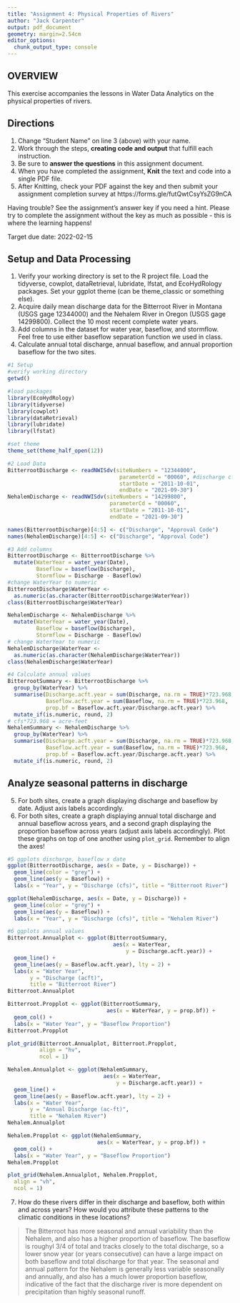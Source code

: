 ```yaml
---
title: "Assignment 4: Physical Properties of Rivers"
author: "Jack Carpenter"
output: pdf_document
geometry: margin=2.54cm
editor_options: 
  chunk_output_type: console
---
```


## OVERVIEW

This exercise accompanies the lessons in Water Data Analytics on the physical properties of rivers. 

## Directions
1. Change "Student Name" on line 3 (above) with your name.
2. Work through the steps, **creating code and output** that fulfill each instruction.
3. Be sure to **answer the questions** in this assignment document.
4. When you have completed the assignment, **Knit** the text and code into a single PDF file.
5. After Knitting, check your PDF against the key and then submit your assignment completion survey at https://forms.gle/futQwtCsyYsZG9nCA

Having trouble? See the assignment's answer key if you need a hint. Please try to complete the assignment without the key as much as possible - this is where the learning happens!

Target due date: 2022-02-15

## Setup and Data Processing

1. Verify your working directory is set to the R project file. Load the tidyverse, cowplot, dataRetrieval, lubridate, lfstat, and EcoHydRology packages. Set your ggplot theme (can be theme_classic or something else).
2. Acquire daily mean discharge data for the Bitterroot River in Montana (USGS gage 12344000) and the Nehalem River in Oregon (USGS gage 14299800). Collect the 10 most recent complete water years.
3. Add columns in the dataset for water year, baseflow, and stormflow. Feel free to use either baseflow separation function we used in class. 
4. Calculate annual total discharge, annual baseflow, and annual proportion baseflow for the two sites.

```r
#1 Setup
#verify working directory
getwd()

#load packages
library(EcoHydRology)
library(tidyverse)
library(cowplot)
library(dataRetrieval)
library(lubridate)
library(lfstat)

#set theme
theme_set(theme_half_open(12))

#2 Load Data
BitterrootDischarge <- readNWISdv(siteNumbers = "12344000",
                                   parameterCd = "00060", #discharge cfs
                                   startDate = "2011-10-01",
                                   endDate = "2021-09-30")
NehalemDischarge <- readNWISdv(siteNumbers = "14299800",
                                parameterCd = "00060",
                                startDate = "2011-10-01",
                                endDate = "2021-09-30")

names(BitterrootDischarge)[4:5] <- c("Discharge", "Approval Code")
names(NehalemDischarge)[4:5] <- c("Discharge", "Approval Code")

#3 Add columns
BitterrootDischarge <- BitterrootDischarge %>%
  mutate(WaterYear = water_year(Date),
         Baseflow = baseflow(Discharge),
         Stormflow = Discharge - Baseflow)
#change WaterYear to numeric
BitterrootDischarge$WaterYear <- 
  as.numeric(as.character(BitterrootDischarge$WaterYear))
class(BitterrootDischarge$WaterYear)

NehalemDischarge <- NehalemDischarge %>%
  mutate(WaterYear = water_year(Date),
         Baseflow = baseflow(Discharge),
         Stormflow = Discharge - Baseflow)
# change WaterYear to numeric
NehalemDischarge$WaterYear <-
  as.numeric(as.character(NehalemDischarge$WaterYear))
class(NehalemDischarge$WaterYear)

#4 Calculate annual values
BitterrootSummary <- BitterrootDischarge %>%
  group_by(WaterYear) %>%
  summarise(Discharge.acft.year = sum(Discharge, na.rm = TRUE)*723.968,
            Baseflow.acft.year = sum(Baseflow, na.rm = TRUE)*723.968,
            prop.bf = Baseflow.acft.year/Discharge.acft.year) %>%
  mutate_if(is.numeric, round, 2)
# cfs*723.968 = acre-feet
NehalemSummary <- NehalemDischarge %>%
  group_by(WaterYear) %>%
  summarise(Discharge.acft.year = sum(Discharge, na.rm = TRUE)*723.968,
            Baseflow.acft.year = sum(Baseflow, na.rm = TRUE)*723.968,
            prop.bf = Baseflow.acft.year/Discharge.acft.year) %>%
  mutate_if(is.numeric, round, 2)

```

## Analyze seasonal patterns in discharge

5. For both sites, create a graph displaying discharge and baseflow by date. Adjust axis labels accordingly.
6. For both sites, create a graph displaying annual total discharge and annual baseflow across years, and a second graph displaying the proportion baseflow across years (adjust axis labels accordingly). Plot these graphs on top of one another using `plot_grid`. Remember to align the axes!

```r
#5 ggplots discharge, baseflow x date
ggplot(BitterrootDischarge, aes(x = Date, y = Discharge)) +
  geom_line(color = "grey") +
  geom_line(aes(y = Baseflow)) + 
  labs(x = "Year", y = "Discharge (cfs)", title = "Bitterroot River")

ggplot(NehalemDischarge, aes(x = Date, y = Discharge)) + 
  geom_line(color = "grey") +
  geom_line(aes(y = Baseflow)) +
  labs(x = "Year", y = "Discharge (cfs)", title = "Nehalem River")

#6 ggplots annual values
Bitterroot.Annualplot <- ggplot(BitterrootSummary,
                                 aes(x = WaterYear, 
                                     y = Discharge.acft.year)) +
  geom_line() +
  geom_line(aes(y = Baseflow.acft.year), lty = 2) +
  labs(x = "Water Year", 
       y = "Discharge (acft)", 
       title = "Bitterroot River")
Bitterroot.Annualplot

Bitterroot.Propplot <- ggplot(BitterrootSummary, 
                               aes(x = WaterYear, y = prop.bf)) +
  geom_col() + 
  labs(x = "Water Year", y = "Baseflow Proportion")
Bitterroot.Propplot

plot_grid(Bitterroot.Annualplot, Bitterroot.Propplot, 
          align = "hv", 
          ncol = 1)

Nehalem.Annualplot <- ggplot(NehalemSummary,
                              aes(x = WaterYear, 
                                  y = Discharge.acft.year)) +
  geom_line() +
  geom_line(aes(y = Baseflow.acft.year), lty = 2) +
  labs(x = "Water Year", 
       y = "Annual Discharge (ac-ft)",
       title = "Nehalem River")
Nehalem.Annualplot

Nehalem.Propplot <- ggplot(NehalemSummary,
                            aes(x = WaterYear, y = prop.bf)) +
  geom_col() +
  labs(x = "Water Year", y = "Baseflow Proportion")
Nehalem.Propplot

plot_grid(Nehalem.Annualplot, Nehalem.Propplot,
  align = "vh",
  ncol = 1)

```

7. How do these rivers differ in their discharge and baseflow, both within and across years? How would you attribute these patterns to the climatic conditions in these locations?

> The Bitterroot has more seasonal and annual variability than the Nehalem, and also has a higher proportion of baseflow. The baseflow is roughyl 3/4 of total and tracks closely to the total discharge, so a lower snow year (or years consecutive) can have a large impact on both baseflow and total discharge for that year. The seasonal and annual pattern for the Nehalem is generally less variable seasonally and annually, and also has a much lower proportion baseflow, indicative of the fact that the discharge river is more dependent on precipitation than highly seasonal runoff.
